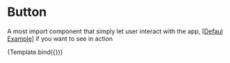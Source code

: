 


<Meta title="Components/Button" />

# Button

A most import component that simply let user interact with the app, [[Defaul Example](/docs/components-featureditems-example--default)]
if you want to see in action


<Story name="Introduction" args={{}}>
    {Template.bind({})}
</Story>

